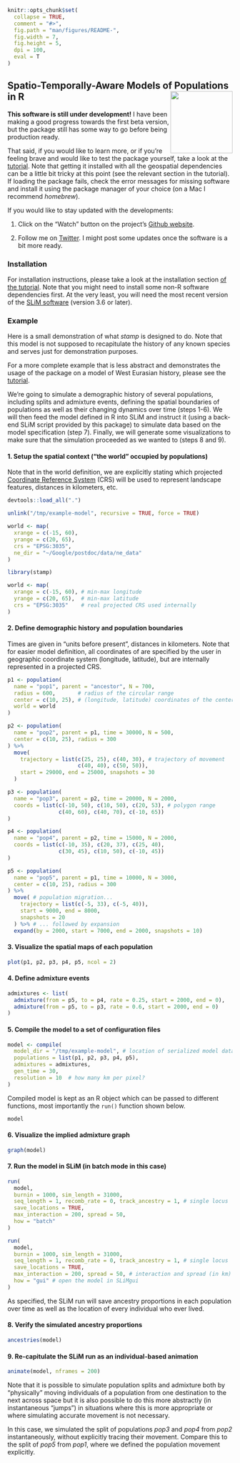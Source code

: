 <!-- README.md is generated from README.Rmd. Edit that file instead. -->

```r
knitr::opts_chunk$set(
  collapse = TRUE,
  comment = "#>",
  fig.path = "man/figures/README-",
  fig.width = 7,
  fig.height = 5,
  dpi = 100,
  eval = T
)
```

## Spatio-Temporally-Aware Models of Populations in R <a href='https://bodkan.net/stamp'><img src='man/figures/logo.png' align="right" height="139" /></a>

**This software is still under development!** I have been making a
good progress towards the first beta version, but the package still
has some way to go before being production ready.

That said, if you would like to learn more, or if you're feeling brave
and would like to test the package yourself, take a look at the
[tutorial](https://bodkan.net/stamp/articles/tutorial.html). Note
that getting it installed with all the geospatial dependencies can be
a little bit tricky at this point (see the relevant section in the
tutorial). If loading the package fails, check the error messages for
missing software and install it using the package manager of your
choice (on a Mac I recommend _homebrew_).

If you would like to stay updated with the developments:

1. Click on the "Watch" button on the project's [Github
website](https://www.github.com/bodkan/stamp).

2. Follow me on [Twitter](https://www.twitter.com/fleventy5). I might
post some updates once the software is a bit more ready.

### Installation

For installation instructions, please take a look at the installation
section [of the
tutorial](https://bodkan.net/stamp/articles/tutorial.html#installation-and-setup-1). Note
that you might need to install some non-R software dependencies
first. At the very least, you will need the most recent version of the
[SLiM software](https://messerlab.org/slim/) (version 3.6 or later).

### Example

Here is a small demonstration of what *stamp* is designed to do. Note that this model is not supposed to recapitulate the history of any known species and serves just for demonstration purposes.

For a more complete example that is less abstract and demonstrates the usage of the package on a model of West Eurasian history, please see the [tutorial](https://bodkan.net/stamp/articles/tutorial.html).

We're going to simulate a demographic history of several populations,
including splits and admixture events, defining the spatial boundaries
of populations as well as their changing dynamics over time (steps
1-6). We will then feed the model defined in R into SLiM and instruct
it (using a back-end SLiM script provided by this package) to simulate
data based on the model specification (step 7). Finally, we will
generate some visualizations to make sure that the simulation
proceeded as we wanted to (steps 8 and 9).

#### 1. Setup the spatial context ("the world" occupied by populations)

Note that in the world definition, we are explicitly stating which
projected [Coordinate Reference
System](https://en.wikipedia.org/wiki/Spatial_reference_system) (CRS)
will be used to represent landscape features, distances in kilometers,
etc.

```r
devtools::load_all(".")

unlink("/tmp/example-model", recursive = TRUE, force = TRUE)

world <- map(
  xrange = c(-15, 60),
  yrange = c(20, 65),
  crs = "EPSG:3035",
  ne_dir = "~/Google/postdoc/data/ne_data"
)
```

```r
library(stamp)

world <- map(
  xrange = c(-15, 60), # min-max longitude
  yrange = c(20, 65),  # min-max latitude
  crs = "EPSG:3035"    # real projected CRS used internally
)
```

#### 2. Define demographic history and population boundaries

Times are given in "units before present", distances in
kilometers. Note that for easier model definition, all coordinates of
are specified by the user in geographic coordinate system (longitude,
latitude), but are internally represented in a projected CRS.

```r
p1 <- population(
  name = "pop1", parent = "ancestor", N = 700,
  radius = 600,       # radius of the circular range
  center = c(10, 25), # (longitude, latitude) coordinates of the center
  world = world
)

p2 <- population(
  name = "pop2", parent = p1, time = 30000, N = 500,
  center = c(10, 25), radius = 300
) %>%
  move(
    trajectory = list(c(25, 25), c(40, 30), # trajectory of movement
                      c(40, 40), c(50, 50)),
    start = 29000, end = 25000, snapshots = 30
  )

p3 <- population(
  name = "pop3", parent = p2, time = 20000, N = 2000,
  coords = list(c(-10, 50), c(10, 50), c(20, 53), # polygon range
                c(40, 60), c(40, 70), c(-10, 65))
)

p4 <- population(
  name = "pop4", parent = p2, time = 15000, N = 2000,
  coords = list(c(-10, 35), c(20, 37), c(25, 40),
                c(30, 45), c(10, 50), c(-10, 45))
)

p5 <- population(
  name = "pop5", parent = p1, time = 10000, N = 3000,
  center = c(10, 25), radius = 300
) %>%
  move( # population migration...
    trajectory = list(c(-5, 33), c(-5, 40)),
    start = 9000, end = 8000,
    snapshots = 20
  ) %>% # ... followed by expansion
  expand(by = 2000, start = 7000, end = 2000, snapshots = 10)
```

#### 3. Visualize the spatial maps of each population

```r
plot(p1, p2, p3, p4, p5, ncol = 2)
```

#### 4. Define admixture events

```r
admixtures <- list(
  admixture(from = p5, to = p4, rate = 0.25, start = 2000, end = 0),
  admixture(from = p5, to = p3, rate = 0.6, start = 2000, end = 0)
)
```

#### 5. Compile the model to a set of configuration files

```r
model <- compile(
  model_dir = "/tmp/example-model", # location of serialized model data
  populations = list(p1, p2, p3, p4, p5),
  admixtures = admixtures,
  gen_time = 30,
  resolution = 10  # how many km per pixel?
)
```

Compiled model is kept as an R object which can be passed to different
functions, most importantly the `run()` function shown below.

```r
model
```

#### 6. Visualize the implied admixture graph

```r
graph(model)
```

#### 7. Run the model in SLiM (in batch mode in this case)

```r
run(
  model,
  burnin = 1000, sim_length = 31000,
  seq_length = 1, recomb_rate = 0, track_ancestry = 1, # single locus
  save_locations = TRUE,
  max_interaction = 200, spread = 50,
  how = "batch"
)
```

```r
run(
  model,
  burnin = 1000, sim_length = 31000,
  seq_length = 1, recomb_rate = 0, track_ancestry = 1, # single locus
  save_locations = TRUE,
  max_interaction = 200, spread = 50, # interaction and spread (in km)
  how = "gui" # open the model in SLiMgui
)
```

As specified, the SLiM run will save ancestry proportions in each
population over time as well as the location of every individual who
ever lived.

#### 8. Verify the simulated ancestry proportions

```r
ancestries(model)
```

#### 9. Re-capitulate the SLiM run as an individual-based animation

```r
animate(model, nframes = 200)
```

Note that it is possible to simulate population splits and admixture
both by "physically" moving individuals of a population from one
destination to the next across space but it is also possible to do
this more abstractly (in instantaneous "jumps") in situations where
this is more appropriate or where simulating accurate movement is not
necessary.

In this case, we simulated the split of populations _pop3_ and _pop4_
from _pop2_ instantaneously, without explicitly tracing their
movement. Compare this to the split of _pop5_ from _pop1_, where we
defined the population movement explicitly.
